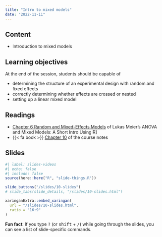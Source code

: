 ```yaml
---
title: "Intro to mixed models"
date: "2022-11-11"
---
```


## Content

- Introduction to mixed models

## Learning objectives

At the end of the session, students should be capable of

- determining the structure of an experimental design with random and fixed effects
- correctly determining whether effects are crossed or nested
- setting up a linear mixed model



## Readings

- <i class="fas fa-book"></i>[Chapter 6 Random and Mixed-Effects Models](https://stat.ethz.ch/~meier/teaching/anova/random-and-mixed-effects-models.html) of Lukas Meier's ANOVA and Mixed Models: A Short Intro Using R] 
-  {{< fa book >}}  [Chapter 10](https://lbelzile.github.io/math80667a/introduction-to-mixed-models.html) of the course notes



## Slides

```r
#| label: slides-videos
#| echo: false
#| include: false
source(here::here("R", "slide-things.R"))
```

```r
slide_buttons("/slides/10-slides")
# slide_tabs(slide_details, "/slides/10-slides.html")
```

```r
xaringanExtra::embed_xaringan(
  url = "/slides/10-slides.html",
  ratio = "16:9"
)
```

:::{.callout-tip}
**Fun fact**: If you type <kbd>?</kbd> (or <kbd>shift</kbd> + <kbd>/</kbd>) while going through the slides, you can see a list of slide-specific commands.
:::
